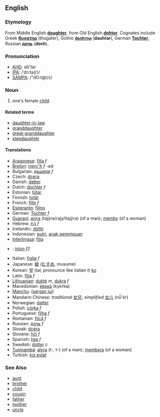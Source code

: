 ==English==
===Etymology===
From Middle English '''[[doughter]]''', from Old English '''[[dohtor]]'''. Cognates include Greek '''[[θυγατηρ]]''' (thugater), Gothic '''[[𐌳𐌰𐌿𐌷𐍄𐌰𐍂]]''' ('''dauhtar'''), German '''[[Tochter]]''', Russian '''[[дочь]]''' ('''doch''').

===Pronunciation===
*[[w:AHD|AHD]]: dô'tər
*[[w:IPA|IPA]]: /ˈdɔːtə(r)/
*[[w:SAMPA|SAMPA]]: /"dO:t@(r)/

===Noun===
#one's female [[child]]

====Related terms====
*[[daughter-in-law]]
*[[granddaughter]]
*[[great-granddaughter]]
*[[stepdaughter]]

====Translations====
*[[Aragonese]]: [[filla]] ''f''
*[[Breton]]: [[merc'h]] ''f'' -ed
*Bulgarian: [[дъщеря]] ''f''
*Czech: [[dcera]]
*Danish: [[datter]]
*Dutch: [[dochter]] ''f''
*Estonian: [[tütar]]
*Finnish: [[tytär]]
*French: [[fille]] ''f''
*[[Esperanto]]: [[filino]]
*German: [[Tochter]] ''f''
*[[Guaraní]]: [[ajýra]] (tajýra/rajy/itajýra) (of a man); [[memby]] (of a woman)
*Hebrew: [[בת|בַּת]] ''f''
*Icelandic: [[dóttir]]
*Indonesian: [[putri]], [[anak perempuan]]
*[[Interlingua]]: [[filia]]
*{{ga}}: [[iníon]] ''f2''
*Italian: [[figlia]] ''f''
*Japanese: [[娘]] ([[むすめ]], musume)
*Korean: [[딸]] (tal, pronounce like italian ''t'') [[:ko:딸|ko]]
*Latin: [[filia]] ''f''
*[[Lithuanian]]: [[duktė]] ''m'', [[dukra]] ''f''
*Macedonian: [[ќерка]] (kyerka)
*[[Manchu]]: ([[sargan jui]])
*Mandarin Chinese: ''traditional'' [[女兒]], ''simplified'' [[女儿]] (nǚ'ér)
*Norwegian: [[datter]]
*Polish: [[córka]] ''f''
*Portuguese: [[filha]] ''f''
*Romanian: [[fiică]] ''f''
*Russian: [[дочь]] ''f''
*Slovak: [[dcéra]]
*Slovene: [[hči]] ''f''
*Spanish: [[hija]] ''f''
*Swedish: [[dotter]] ''c''
*[[Tupinambá]]: [[aîyra]] (t-, t-) (of a man); [[membyra]] (of a woman)
*Turkish: [[kız evlat]]

===See Also===
*[[aunt]]
*[[brother]]
*[[child]]
*[[cousin]]
*[[father]]
*[[mother]]
*[[uncle]]
